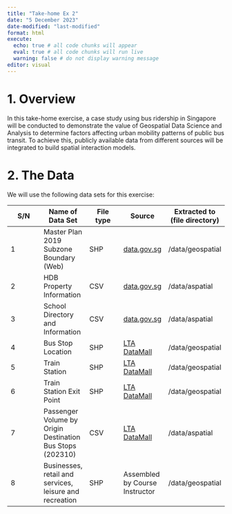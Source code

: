 ```yaml
---
title: "Take-home Ex 2"
date: "5 December 2023"
date-modified: "last-modified"
format: html
execute: 
  echo: true # all code chunks will appear
  eval: true # all code chunks will run live
  warning: false # do not display warning message
editor: visual
---
```


# 1. Overview

In this take-home exercise, a case study using bus ridership in Singapore will be conducted to demonstrate the value of Geospatial Data Science and Analysis to determine factors affecting urban mobility patterns of public bus transit. To achieve this, publicly available data from different sources will be integrated to build spatial interaction models.

# 2. The Data

We will use the following data sets for this exercise:

| S/N | Name of Data Set                                          | File type | Source                                                                            | Extracted to (file directory) |
|---------------|---------------|---------------|---------------|---------------|
| 1   | Master Plan 2019 Subzone Boundary (Web)                   | SHP       | [data.gov.sg](https://data.gov.sg/)                                               | /data/geospatial              |
| 2   | HDB Property Information                                  | CSV       | [data.gov.sg](https://data.gov.sg/)                                               | /data/aspatial                |
| 3   | School Directory and Information                          | CSV       | [data.gov.sg](https://data.gov.sg/)                                               | /data/aspatial                |
| 4   | Bus Stop Location                                         | SHP       | [LTA DataMall](https://www.mytransport.sg/content/mytransport/home/dataMall.html) | /data/geospatial              |
| 5   | Train Station                                             | SHP       | [LTA DataMall](https://www.mytransport.sg/content/mytransport/home/dataMall.html) | /data/geospatial              |
| 6   | Train Station Exit Point                                  | SHP       | [LTA DataMall](https://www.mytransport.sg/content/mytransport/home/dataMall.html) | /data/geospatial              |
| 7   | Passenger Volume by Origin Destination Bus Stops (202310) | CSV       | [LTA DataMall](https://www.mytransport.sg/content/mytransport/home/dataMall.html) | /data/aspatial                |
| 8   | Businesses, retail and services, leisure and recreation   | SHP       | Assembled by Course Instructor                                                    | /data/geospatial              |
